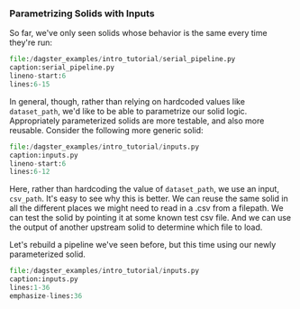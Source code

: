 
### Parametrizing Solids with Inputs

So far, we've only seen solids whose behavior is the same every time
they're run:

```python literalinclude
file:/dagster_examples/intro_tutorial/serial_pipeline.py
caption:serial_pipeline.py
lineno-start:6
lines:6-15
```

In general, though, rather than relying on hardcoded values like
`dataset_path`, we'd like to be able to parametrize our solid logic.
Appropriately parameterized solids are more testable, and also more
reusable. Consider the following more generic solid:

```python literalinclude
file:/dagster_examples/intro_tutorial/inputs.py
caption:inputs.py
lineno-start:6
lines:6-12
```

Here, rather than hardcoding the value of `dataset_path`, we use an
input, `csv_path`. It's easy to see why this is better. We can reuse
the same solid in all the different places we might need to read in a
.csv from a filepath. We can test the solid by pointing it at some known
test csv file. And we can use the output of another upstream solid to
determine which file to load.

Let's rebuild a pipeline we've seen before, but this time using our
newly parameterized solid.

```python literalinclude
file:/dagster_examples/intro_tutorial/inputs.py
caption:inputs.py
lines:1-36
emphasize-lines:36
```
